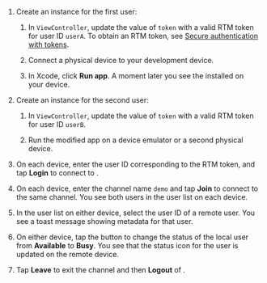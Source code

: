 
1. Create an <Vpl k="CLIENT" /> instance for the first user:

    1. In `ViewController`, update the value of `token` with a valid RTM token for user ID `userA`. To obtain an RTM token, see [Secure authentication with tokens](./authentication-workflow).

    1. Connect a physical <Vpl k="NAME" /> device to your development device.

    1. In Xcode, click **Run app**. A moment later you see the <Vpl k="CLIENT" /> installed on your device.

1. Create an <Vpl k="CLIENT" /> instance for the second user:

    1. In `ViewController`, update the value of `token` with a valid RTM token for user ID `userB`.

    1. Run the modified app on a device emulator or a second physical <Vpl k="NAME" /> device.

1. On each device, enter the user ID corresponding to the RTM token, and tap **Login** to connect to <Vpd k="PRODUCT" />.

1. On each device, enter the channel name `demo` and tap **Join** to connect to the same <Vpd k="PRODUCT" /> channel. You see both users in the user list on each device.

1. In the user list on either device, select the user ID of a remote user. You see a toast message showing metadata for that user.

1. On either device, tap the button to change the status of the local user from **Available** to **Busy**. You see that the status icon for the user is updated on the remote device.

1. Tap **Leave** to exit the channel and then **Logout**  of <Vpd k="PRODUCT" />.
